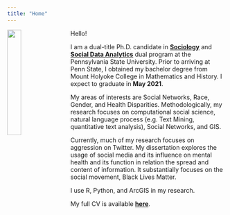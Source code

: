 ```yaml
---
title: "Home"
---
```



<img src="images/IMG_8604.JPG" style="width:25%; margin-right: 20px" align="left">

Hello!

I am a dual-title Ph.D. candidate in **[Sociology](https://sociology.la.psu.edu/)** and **[Social Data Analytics](https://soda.la.psu.edu/)** dual program at the Pennsylvania State University. Prior to arriving at Penn State, I obtained my bachelor degree from Mount Holyoke College in Mathematics and History. I expect to graduate in **May 2021**.

My areas of interests are Social Networks, Race, Gender, and Health Disparities. Methodologically, my research focuses on computational social science, natural language process (e.g. Text Mining, quantitative text analysis), Social Networks, and GIS. 

Currently, much of my research focuses on aggression on Twitter. My dissertation explores the usage of social media and its influence on mental health and its function in relation the spread and content of information. It substantially focuses on the social movement, Black Lives Matter. 

I use R, Python, and ArcGIS in my research.

My full CV is available **[here](files/2020.03_francisco_academic CV.pdf)**.
